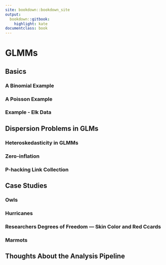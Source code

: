 ```yaml
--- 
site: bookdown::bookdown_site
output: 
  bookdown::gitbook:
    highlight: kate
documentclass: book
---
```



# GLMMs {#GLMMs}

```{=html}
<!-- Put this here (right after the first markdown headline) and only here for each document! -->
<script src="./scripts/multipleChoice.js"></script>
```


## Basics



### A Binomial Example



### A Poisson Example



### Example - Elk Data



## Dispersion Problems in GLMs



### Heteroskedasticity in GLMMs



### Zero-inflation



### P-hacking Link Collection



## Case Studies



### Owls



### Hurricanes



### Researchers Degrees of Freedom — Skin Color and Red Ccards



### Marmots



## Thoughts About the Analysis Pipeline



